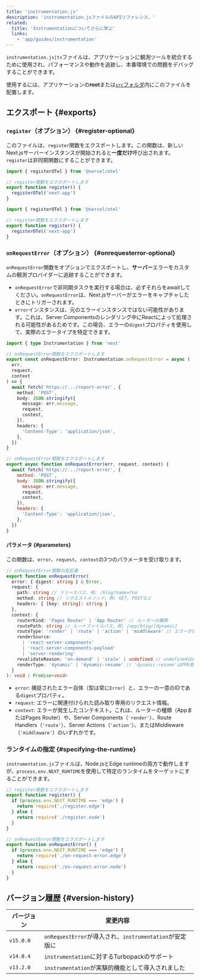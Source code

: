 ```yaml
---
title: 'instrumentation.js'
description: 'instrumentation.jsファイルのAPIリファレンス。'
related:
  title: 'Instrumentationについてさらに学ぶ'
  links:
    - 'app/guides/instrumentation'
---
```


`instrumentation.js|ts`ファイルは、アプリケーションに観測ツールを統合するために使用され、パフォーマンスや動作を追跡し、本番環境での問題をデバッグすることができます。

使用するには、アプリケーションの**root**または[`src`フォルダ](/docs/app/api-reference/file-conventions/src-folder)内にこのファイルを配置します。

## エクスポート {#exports}

### `register`（オプション） {#register-optional}

このファイルは、`register`関数をエクスポートします。この関数は、新しいNext.jsサーバーインスタンスが開始されると**一度だけ**呼び出されます。`register`は非同期関数にすることができます。

<Tabs>
<TabItem value="ts" label="TypeScript">

```ts title="instrumentation.ts" switcher
import { registerOTel } from '@vercel/otel'

// register関数をエクスポートします
export function register() {
  registerOTel('next-app')
}
```

</TabItem>
<TabItem value="js" label="JavaScript">

```js title="instrumentation.js" switcher
import { registerOTel } from '@vercel/otel'

// register関数をエクスポートします
export function register() {
  registerOTel('next-app')
}
```

</TabItem>
</Tabs>

### `onRequestError`（オプション） {#onrequesterror-optional}

`onRequestError`関数をオプションでエクスポートし、**サーバー**エラーをカスタムの観測プロバイダーに追跡することができます。

- `onRequestError`で非同期タスクを実行する場合は、必ずそれらをawaitしてください。`onRequestError`は、Next.jsサーバーがエラーをキャプチャしたときにトリガーされます。
- `error`インスタンスは、元のエラーインスタンスではない可能性があります。これは、Server Componentsのレンダリング中にReactによって処理される可能性があるためです。この場合、エラーの`digest`プロパティを使用して、実際のエラータイプを特定できます。

<Tabs>
<TabItem value="ts" label="TypeScript">

```ts title="instrumentation.ts" switcher
import { type Instrumentation } from 'next'

// onRequestError関数をエクスポートします
export const onRequestError: Instrumentation.onRequestError = async (
  err,
  request,
  context
) => {
  await fetch('https://.../report-error', {
    method: 'POST',
    body: JSON.stringify({
      message: err.message,
      request,
      context,
    }),
    headers: {
      'Content-Type': 'application/json',
    },
  })
}
```

</TabItem>
<TabItem value="js" label="JavaScript">

```js title="instrumentation.js" switcher
// onRequestError関数をエクスポートします
export async function onRequestError(err, request, context) {
  await fetch('https://.../report-error', {
    method: 'POST',
    body: JSON.stringify({
      message: err.message,
      request,
      context,
    }),
    headers: {
      'Content-Type': 'application/json',
    },
  })
}
```

</TabItem>
</Tabs>

#### パラメータ {#parameters}

この関数は、`error`、`request`、`context`の3つのパラメータを受け取ります。

```ts title="Types"
// onRequestError関数の型定義
export function onRequestError(
  error: { digest: string } & Error,
  request: {
    path: string // リソースパス、例: /blog?name=foo
    method: string // リクエストメソッド、例: GET, POSTなど
    headers: { [key: string]: string }
  },
  context: {
    routerKind: 'Pages Router' | 'App Router' // ルーターの種類
    routePath: string // ルートファイルパス、例: /app/blog/[dynamic]
    routeType: 'render' | 'route' | 'action' | 'middleware' // エラーが発生したコンテキスト
    renderSource:
      | 'react-server-components'
      | 'react-server-components-payload'
      | 'server-rendering'
    revalidateReason: 'on-demand' | 'stale' | undefined // undefinedは再検証なしの通常リクエスト
    renderType: 'dynamic' | 'dynamic-resume' // 'dynamic-resume'はPPR用
  }
): void | Promise<void>
```

- `error`: 捕捉されたエラー自体（型は常に`Error`）と、エラーの一意のIDである`digest`プロパティ。
- `request`: エラーに関連付けられた読み取り専用のリクエスト情報。
- `context`: エラーが発生したコンテキスト。これは、ルーターの種類（AppまたはPages Router）や、Server Components（`'render'`）、Route Handlers（`'route'`）、Server Actions（`'action'`）、またはMiddleware（`'middleware'`）のいずれかです。

### ランタイムの指定 {#specifying-the-runtime}

`instrumentation.js`ファイルは、Node.jsとEdge runtimeの両方で動作しますが、`process.env.NEXT_RUNTIME`を使用して特定のランタイムをターゲットにすることができます。

```js title="instrumentation.js"
// register関数をエクスポートします
export function register() {
  if (process.env.NEXT_RUNTIME === 'edge') {
    return require('./register.edge')
  } else {
    return require('./register.node')
  }
}

// onRequestError関数をエクスポートします
export function onRequestError() {
  if (process.env.NEXT_RUNTIME === 'edge') {
    return require('./on-request-error.edge')
  } else {
    return require('./on-request-error.node')
  }
}
```

## バージョン履歴 {#version-history}

| バージョン | 変更内容                                                |
| ---------- | ------------------------------------------------------- |
| `v15.0.0`  | `onRequestError`が導入され、`instrumentation`が安定版に |
| `v14.0.4`  | `instrumentation`に対するTurbopackのサポート            |
| `v13.2.0`  | `instrumentation`が実験的機能として導入されました       |
